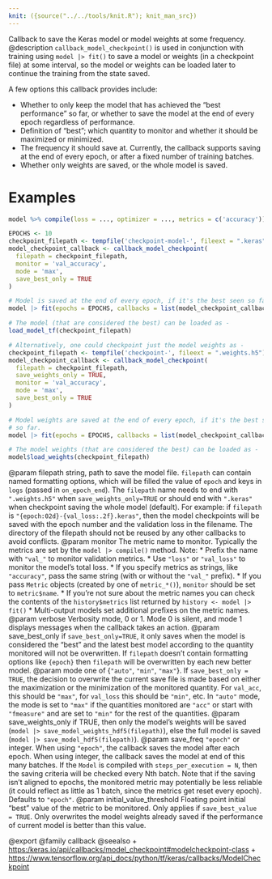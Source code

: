 ```yaml
---
knit: ({source("../../tools/knit.R"); knit_man_src})
---
```

Callback to save the Keras model or model weights at some frequency.
 @description
`callback_model_checkpoint()` is used in conjunction with training using
`model |> fit()` to save a model or weights (in a checkpoint file) at some
interval, so the model or weights can be loaded later to continue the
training from the state saved.

A few options this callback provides include:

- Whether to only keep the model that has achieved the "best performance" so
  far, or whether to save the model at the end of every epoch regardless of
  performance.
- Definition of "best"; which quantity to monitor and whether it should be
  maximized or minimized.
- The frequency it should save at. Currently, the callback supports saving
  at the end of every epoch, or after a fixed number of training batches.
- Whether only weights are saved, or the whole model is saved.

# Examples
```r
model %>% compile(loss = ..., optimizer = ..., metrics = c('accuracy'))

EPOCHS <- 10
checkpoint_filepath <- tempfile('checkpoint-model-', fileext = ".keras")
model_checkpoint_callback <- callback_model_checkpoint(
  filepath = checkpoint_filepath,
  monitor = 'val_accuracy',
  mode = 'max',
  save_best_only = TRUE
)

# Model is saved at the end of every epoch, if it's the best seen so far.
model |> fit(epochs = EPOCHS, callbacks = list(model_checkpoint_callback))

# The model (that are considered the best) can be loaded as -
load_model_tf(checkpoint_filepath)

# Alternatively, one could checkpoint just the model weights as -
checkpoint_filepath <- tempfile('checkpoint-', fileext = ".weights.h5")
model_checkpoint_callback <- callback_model_checkpoint(
  filepath = checkpoint_filepath,
  save_weights_only = TRUE,
  monitor = 'val_accuracy',
  mode = 'max',
  save_best_only = TRUE
)

# Model weights are saved at the end of every epoch, if it's the best seen
# so far.
model |> fit(epochs = EPOCHS, callbacks = list(model_checkpoint_callback))

# The model weights (that are considered the best) can be loaded as -
model$load_weights(checkpoint_filepath)
```

@param filepath string, path to save the model file.
    `filepath` can contain named formatting options,
    which will be filled the value of `epoch` and keys in `logs`
    (passed in `on_epoch_end`).
    The `filepath` name needs to end with `".weights.h5"` when
    `save_weights_only=TRUE` or should end with `".keras"` when
    checkpoint saving the whole model (default).
    For example:
    if `filepath` is `"{epoch:02d}-{val_loss:.2f}.keras"`, then the
    model checkpoints will be saved with the epoch number and the
    validation loss in the filename. The directory of the filepath
    should not be reused by any other callbacks to avoid conflicts.
@param monitor The metric name to monitor. Typically the metrics are set by
    the `model |> compile()` method. Note:
    * Prefix the name with `"val_"` to monitor validation metrics.
    * Use `"loss"` or `"val_loss"` to monitor the model's total loss.
    * If you specify metrics as strings, like `"accuracy"`, pass the
        same string (with or without the `"val_"` prefix).
    * If you pass `Metric` objects (created by one of `metric_*()`), `monitor` should be set to
        `metric$name`.
    * If you're not sure about the metric names you can check the
        contents of the `history$metrics` list returned by
        `history <- model |> fit()`
    * Multi-output models set additional prefixes on the metric names.
@param verbose Verbosity mode, 0 or 1. Mode 0 is silent, and mode 1
    displays messages when the callback takes an action.
@param save_best_only if `save_best_only=TRUE`, it only saves when the model
    is considered the "best" and the latest best model according to the
    quantity monitored will not be overwritten. If `filepath` doesn't
    contain formatting options like `{epoch}` then `filepath` will be
    overwritten by each new better model.
@param mode one of {`"auto"`, `"min"`, `"max"`}. If `save_best_only = TRUE`, the
    decision to overwrite the current save file is made based on either
    the maximization or the minimization of the monitored quantity.
    For `val_acc`, this should be `"max"`, for `val_loss` this should be
    `"min"`, etc. In `"auto"` mode, the mode is set to `"max"` if the
    quantities monitored are `"acc"` or start with `"fmeasure"` and are
    set to `"min"` for the rest of the quantities.
@param save_weights_only if TRUE, then only the model's weights will be saved
    (`model |> save_model_weights_hdf5(filepath)`), else the full model is saved
    (`model |> save_model_hdf5(filepath)`).
@param save_freq `"epoch"` or integer. When using `"epoch"`, the callback
    saves the model after each epoch. When using integer, the callback
    saves the model at end of this many batches. If the `Model` is
    compiled with `steps_per_execution = N`, then the saving criteria will
    be checked every Nth batch. Note that if the saving isn't aligned to
    epochs, the monitored metric may potentially be less reliable (it
    could reflect as little as 1 batch, since the metrics get reset
    every epoch). Defaults to `"epoch"`.
@param initial_value_threshold Floating point initial "best" value of the
    metric to be monitored. Only applies if `save_best_value = TRUE`. Only
    overwrites the model weights already saved if the performance of
    current model is better than this value.

@export
@family callback
@seealso
+ <https:/keras.io/api/callbacks/model_checkpoint#modelcheckpoint-class>
+ <https://www.tensorflow.org/api_docs/python/tf/keras/callbacks/ModelCheckpoint>

